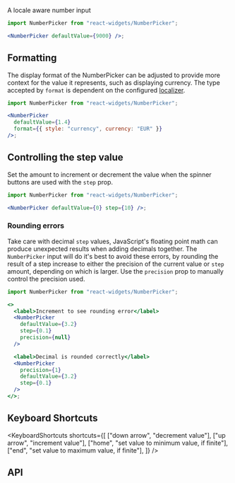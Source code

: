 
A locale aware number input

```jsx live showImports
import NumberPicker from "react-widgets/NumberPicker";

<NumberPicker defaultValue={9000} />;
```

## Formatting

The display format of the NumberPicker can be adjusted to provide more context
for the value it represents, such as displaying currency. The type accepted by `format` is
dependent on the configured [localizer](localization).

```jsx live
import NumberPicker from "react-widgets/NumberPicker";

<NumberPicker
  defaultValue={1.4}
  format={{ style: "currency", currency: "EUR" }}
/>;
```

## Controlling the step value

Set the amount to increment or decrement the value when the spinner buttons are
used with the `step` prop.

```jsx live
import NumberPicker from "react-widgets/NumberPicker";

<NumberPicker defaultValue={0} step={10} />;
```

### Rounding errors

Take care with decimal `step` values, JavaScript's floating point math can produce
unexpected results when adding decimals together. The `NumberPicker` input will
do it's best to avoid these errors, by rounding the result of a step increase to either
the precision of the current value or `step` amount, depending on which is larger.
Use the `precision` prop to manually control the precision used.

```jsx live
import NumberPicker from "react-widgets/NumberPicker";

<>
  <label>Increment to see rounding error</label>
  <NumberPicker
    defaultValue={3.2}
    step={0.1}
    precision={null}
  />

  <label>Decimal is rounded correctly</label>
  <NumberPicker
    precision={1}
    defaultValue={3.2}
    step={0.1}
  />
</>;
```

## Keyboard Shortcuts

<KeyboardShortcuts
  shortcuts={[
    ["down arrow", "decrement value"],
    ["up arrow", "increment value"],
    ["home", "set value to minimum value, if finite"],
    ["end", "set value to maximum value, if finite"],
  ]}
/>

## API

<PropsList props={NumberPickerMetadata.props} />
